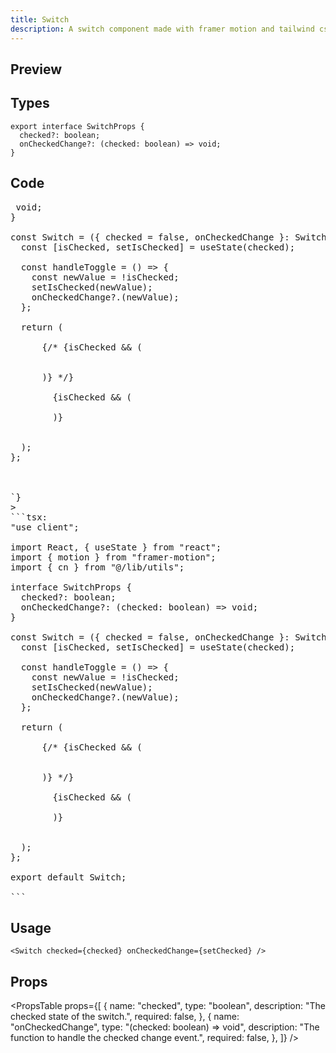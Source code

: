 ```yaml
---
title: Switch
description: A switch component made with framer motion and tailwind css.
---
```


## Preview

<Preview>
  <Switch />
</Preview>

## Types

```tsx
export interface SwitchProps {
  checked?: boolean;
  onCheckedChange?: (checked: boolean) => void;
}
```

## Code

<Pre
  raw={`
  "use client";


interface SwitchProps {
  checked?: boolean;
  onCheckedChange?: (checked: boolean) => void;
}

const Switch = ({ checked = false, onCheckedChange }: SwitchProps) => {
  const [isChecked, setIsChecked] = useState(checked);

  const handleToggle = () => {
    const newValue = !isChecked;
    setIsChecked(newValue);
    onCheckedChange?.(newValue);
  };

  return (
    <motion.button
      role="switch"
      aria-checked={isChecked}
      onClick={handleToggle}
      className={cn(
        "relative inline-flex h-6 w-11 items-center rounded-full",
        isChecked ? "bg-gray-800" : "bg-gray-200"
      )}
      transition={{
        type: "spring",
        stiffness: 700,
        damping: 30,
      }}
    >
      {/* {isChecked && (
        <div className="absolute h-full w-full z-0 rounded-full bg-yellow-500 blur-lg" />
      )} */}
      <motion.span
        className={cn(
          "inline-block h-5 w-5 rounded-full bg-gray-900",
          isChecked ? "bg-yellow-300" : "bg-gray-900"
        )}
        animate={{
          x: isChecked ? 20 : 4,
        }}
        transition={{
          type: "spring",
          stiffness: 700,
          damping: 30,
          bounce: 0,
        }}
      >
        {isChecked && (
          <motion.div
            className="absolute h-full w-full z-0 rounded-full bg-yellow-500 blur-lg"
            initial={{
              scale: 0,
            }}
            animate={{
              scale: 1,
            }}
            transition={{
              type: "spring",
              duration: 0.02,
            }}
          />
        )}
      </motion.span>
    </motion.button>
  );
};



`}
>
```tsx: 
"use client";

import React, { useState } from "react";
import { motion } from "framer-motion";
import { cn } from "@/lib/utils";

interface SwitchProps {
  checked?: boolean;
  onCheckedChange?: (checked: boolean) => void;
}

const Switch = ({ checked = false, onCheckedChange }: SwitchProps) => {
  const [isChecked, setIsChecked] = useState(checked);

  const handleToggle = () => {
    const newValue = !isChecked;
    setIsChecked(newValue);
    onCheckedChange?.(newValue);
  };

  return (
    <motion.button
      role="switch"
      aria-checked={isChecked}
      onClick={handleToggle}
      className={cn(
        "relative inline-flex h-6 w-11 items-center rounded-full",
        isChecked ? "bg-gray-800" : "bg-gray-200"
      )}
      transition={{
        type: "spring",
        stiffness: 700,
        damping: 30,
      }}
    >
      {/* {isChecked && (
        <div className="absolute h-full w-full z-0 rounded-full bg-yellow-500 blur-lg" />
      )} */}
      <motion.span
        className={cn(
          "inline-block h-5 w-5 rounded-full bg-gray-900",
          isChecked ? "bg-yellow-300" : "bg-gray-900"
        )}
        animate={{
          x: isChecked ? 20 : 4,
        }}
        transition={{
          type: "spring",
          stiffness: 700,
          damping: 30,
          bounce: 0,
        }}
      >
        {isChecked && (
          <motion.div
            className="absolute h-full w-full z-0 rounded-full bg-yellow-500 blur-lg"
            initial={{
              scale: 0,
            }}
            animate={{
              scale: 1,
            }}
            transition={{
              type: "spring",
              duration: 0.02,
            }}
          />
        )}
      </motion.span>
    </motion.button>
  );
};

export default Switch;

```
</Pre>

## Usage

```tsx
<Switch checked={checked} onCheckedChange={setChecked} />
```

## Props

<PropsTable
  props={[
    {
      name: "checked",
      type: "boolean",
      description: "The checked state of the switch.",
      required: false,
    },
    {
      name: "onCheckedChange",
      type: "(checked: boolean) => void",
      description: "The function to handle the checked change event.",
      required: false,
    },
  ]}
/>
